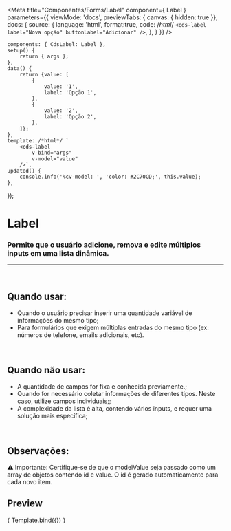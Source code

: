 
<Meta
	title="Componentes/Forms/Label"
	component={ Label }
	parameters={{
		viewMode: 'docs',
		previewTabs: { canvas: { hidden: true }},
		docs: {
			source: {
				language: 'html',
				format:true,
				code: /*html*/ 
`<cds-label
	label="Nova opção"
	buttonLabel="Adicionar"
/>`,
			},
		}
	}}
/>

	components: { CdsLabel: Label },
	setup() {
		return { args };
	},
	data() {
		return {value: [
			{
				value: '1',
				label: 'Opção 1',
			},
			{
				value: '2',
				label: 'Opção 2',
			},
		]};
	},
	template: /*html*/ `
		<cds-label
			v-bind="args"
			v-model="value"
		/>`,
	updated() {
		console.info('%cv-model: ', 'color: #2C70CD;', this.value);
	},
});


# Label

### Permite que o usuário adicione, remova e edite múltiplos inputs em uma lista dinâmica.
---
<br />

## Quando usar:
- Quando o usuário precisar inserir uma quantidade variável de informações do mesmo tipo;
- Para formulários que exigem múltiplas entradas do mesmo tipo (ex: números de telefone, emails adicionais, etc).

<br />

## Quando não usar:
- A quantidade de campos for fixa e conhecida previamente.;
- Quando for necessário coletar informações de diferentes tipos. Neste caso, utilize campos individuais;;
- A complexidade da lista é alta, contendo vários inputs, e requer uma solução mais específica;

<br />

## Observações:
⚠️ Importante: Certifique-se de que o modelValue seja passado como um array de objetos contendo id e value. O id é gerado automaticamente para cada novo item.

## Preview

<Canvas>
	<Story
		name="Label"
		args={{
			required: false,
			fluid: false,
			for: 'input-id',
			text: 'Label',
			tooltip: '',
			tooltipIcon: 'info-outline',
			supportLink: '',
			supportLinkUrl: '',
		}}
	>
		{ Template.bind({}) }
	</Story>
</Canvas>

<ArgsTable story="Label" />
